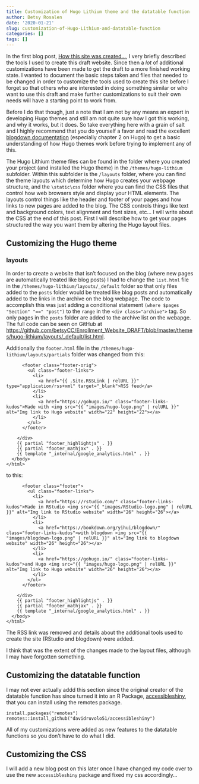 ```yaml
---
title: Customization of Hugo Lithium theme and the datatable function
author: Betsy Rosalen
date: '2020-01-21'
slug: customization-of-Hugo-Lithium-and-datatable-function
categories: []
tags: []
---
```


In the first blog post, [How this site was created...](https://betsycc.github.io/OIRA_Web_Reports/2019/12/26/how-this-site-was-created/), I very briefly described the tools I used to create this draft website.  Since then a *lot* of additional customizations have been made to get the draft to a more finished working state.  I wanted to document the basic steps taken and files that needed to be changed in order to customize the tools used to create this site before I forget so that others who are interested in doing something similar or who want to use this draft and make further customizations to suit their own needs will have a starting point to work from.

Before I do that though, just a note that I am not by any means an expert in developing Hugo themes and still am not quite sure how I got this working, and why it works, but it does.  So take everything here with a grain of salt and I highly recommend that you do yourself a favor and read the excellent [blogdown documentation](https://bookdown.org/yihui/blogdown/) (especially chapter 2 on Hugo) to get a basic understanding of how Hugo themes work before trying to implement any of this.  

The Hugo Lithium theme files can be found in the folder where you created your project (and installed the Hugo theme) in the `/themes/hugo-lithium` subfolder.  Within this subfolder is the `/layouts` folder, where you can find the theme layouts which determine how Hugo creates your webpage structure, and the `\static\css` folder where you can find the CSS files that control how web browsers style and display your HTML elements.  The layouts control things like the header and footer of your pages and how links to new pages are added to the blog.  The CSS controls things like text and background colors, text alignment and font sizes, etc...  I will write about the CSS at the end of this post.  First I will describe how to get your pages structured the way you want them by altering the Hugo layout files.

## Customizing the Hugo theme 

### layouts

In order to create a website that isn't focused on the blog (where new pages are automatically treated like blog posts) I had to change the `list.html` file in the `/themes/hugo-lithium/layouts/_default` folder so that only files added to the `posts` folder would be treated like blog posts and automatically added to the links in the archive on the blog webpage.  The code to accomplish this was just adding a conditional statement `(where $pages "Section" "==" "post")` to the `range` in the `<div class="archive">` tag.  So only pages in the `posts` folder are added to the archive list on the webapge.  The full code can be seen on GitHub at <https://github.com/betsyCC/Enrollment_Website_DRAFT/blob/master/themes/hugo-lithium/layouts/_default/list.html>.

Additionally the `footer.html` file in the `/themes/hugo-lithium/layouts/partials` folder was changed from this:

```
      <footer class="footer-orig">
        <ul class="footer-links">
          <li>
            <a href="{{ .Site.RSSLink | relURL }}" type="application/rss+xml" target="_blank">RSS feed</a>
          </li>
          <li>
            <a href="https://gohugo.io/" class="footer-links-kudos">Made with <img src="{{ "images/hugo-logo.png" | relURL }}" alt="Img link to Hugo website" width="22" height="22"></a>
          </li>
        </ul>
      </footer>

    </div>
    {{ partial "footer_highlightjs" . }}
    {{ partial "footer_mathjax" . }}
    {{ template "_internal/google_analytics.html" . }}
  </body>
</html>
```

to this:

```
      <footer class="footer">
        <ul class="footer-links">
		  <li>
            <a href="https://rstudio.com/" class="footer-links-kudos">Made in RStudio <img src="{{ "images/RStudio-logo.png" | relURL }}" alt="Img link to RStudio website" width="26" height="26"></a>
          </li>
		  <li>
            <a href="https://bookdown.org/yihui/blogdown/" class="footer-links-kudos">with blogdown <img src="{{ "images/blogdown-logo.png" | relURL }}" alt="Img link to blogdown website" width="26" height="26"></a>
          </li>
          <li>
            <a href="https://gohugo.io/" class="footer-links-kudos">and Hugo <img src="{{ "images/hugo-logo.png" | relURL }}" alt="Img link to Hugo website" width="26" height="26"></a>
          </li>
        </ul>
      </footer>

    </div>
    {{ partial "footer_highlightjs" . }}
    {{ partial "footer_mathjax" . }}
    {{ template "_internal/google_analytics.html" . }}
  </body>
</html>

```

The RSS link was removed and details about the additional tools used to create the site (RStudio and blogdown) were added.  

I think that was the extent of the changes made to the layout files, although I may have forgotten something.


## Customizing the datatable function 

I may not ever actually addd this section since the original creator of the datatable function has since turned it into an R Package, [accessibleshiny](https://github.com/davidruvolo51/accessibleshiny), that you can install using the remotes package.  

```
install.packages("remotes")
remotes::install_github("davidruvolo51/accessibleshiny")
```

All of my customizations were added as new features to the datatable functions so you don't have to do what I did.  

## Customizing the CSS

I will add a new blog post on this later once I have changed my code over to use the new `accessibleshiny` package and fixed my css accordingly...
